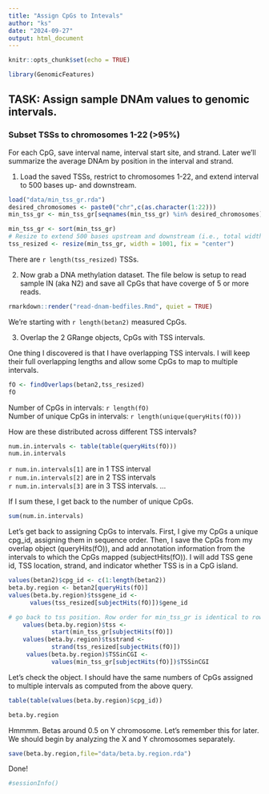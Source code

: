 ```yaml
---
title: "Assign CpGs to Intevals"
author: "ks"
date: "2024-09-27"
output: html_document
---
```


```r
knitr::opts_chunk$set(echo = TRUE)
```

```r
library(GenomicFeatures)
```

## TASK: Assign sample DNAm values to genomic intervals. 
### Subset TSSs to chromosomes 1-22 (>95\%)
For each CpG, save interval name, interval start site, and strand. Later we'll summarize the average DNAm by position in the interval and strand.
  

1. Load the saved TSSs, restrict to chromosomes 1-22, and extend interval to 500 bases up- and downstream.
```r
load("data/min_tss_gr.rda")
desired_chromosomes <- paste0("chr",c(as.character(1:22)))
min_tss_gr <- min_tss_gr[seqnames(min_tss_gr) %in% desired_chromosomes]

min_tss_gr <- sort(min_tss_gr)
# Resize to extend 500 bases upstream and downstream (i.e., total width of 1001 bp)
tss_resized <- resize(min_tss_gr, width = 1001, fix = "center")
```

There are `r length(tss_resized)` TSSs.


2. Now grab a DNA methylation dataset. The file below
is setup to read sample IN (aka N2) and save all CpGs that have coverge of 5 or more reads.
```r
rmarkdown::render("read-dnam-bedfiles.Rmd", quiet = TRUE)
```

We're starting with `r length(betan2)` measured CpGs.
  
3. Overlap the 2 GRange objects, CpGs with TSS intervals. 

One thing I discovered is that I have overlapping TSS intervals.  I will keep their full overlapping lengths and allow some CpGs to map to multiple intervals.

```r
fO <- findOverlaps(betan2,tss_resized)
fO
```
Number of CpGs in intervals: `r length(fO)`  
Number of unique CpGs in intervals: `r length(unique(queryHits(fO)))`   

How are these distributed across different TSS intervals?

```r
num.in.intervals <- table(table(queryHits(fO)))
num.in.intervals
```

`r num.in.intervals[1]` are in 1 TSS interval  
`r num.in.intervals[2]` are in 2 TSS intervals  
`r num.in.intervals[3]` are in 3 TSS intervals. 
 ...  
 
If I sum these, I get back to the number of unique CpGs.
```r
sum(num.in.intervals)
```


Let's get back to assigning CpGs to intervals.
First, I give my CpGs a unique cpg_id, assigning them in 
sequence order. Then, I save the CpGs from my overlap object (queryHits(fO)), and add annotation information from the intervals to which the CpGs mapped (subjectHits(fO)). I will add TSS gene id, TSS location, strand, and indicator whether TSS is in a CpG island.

```r
values(betan2)$cpg_id <- c(1:length(betan2))
beta.by.region <- betan2[queryHits(fO)]
values(beta.by.region)$tssgene_id <- 
      values(tss_resized[subjectHits(fO)])$gene_id

# go back to tss position. Row order for min_tss_gr is identical to row order for tss_resized; tss is one base, start gets it 
    values(beta.by.region)$tss <- 
            start(min_tss_gr[subjectHits(fO)])
    values(beta.by.region)$tsstrand <-
            strand(tss_resized[subjectHits(fO)])
     values(beta.by.region)$TSSinCGI <- 
            values(min_tss_gr[subjectHits(fO)])$TSSinCGI
```

Let's check the object.
I should have the same numbers of CpGs assigned to
multiple intervals as computed from the above query.

```r
table(table(values(beta.by.region)$cpg_id))
```

```r
beta.by.region
```

Hmmmm. Betas around 0.5 on Y chromosome. Let's remember this for later. We should begin by analyzing the X and Y chromosomes separately.

```r
save(beta.by.region,file="data/beta.by.region.rda")
```

Done!

```r
#sessionInfo()
```

